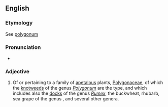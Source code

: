 ==English==

===Etymology===
See [[polygonum]]

===Pronunciation===
* {{rhymes|eɪʃəs}}

===Adjective===
{{en-adj}}

# {{context|botany}} Of or pertaining to a family of [[apetalous]] plants, [[Polygonaceae]], of which the [[knotweed]]s of the genus ''[[Polygonum]]'' are the type, and which includes also the [[docks]] of the genus ''[[Rumex]]'', the buckwheat, rhubarb, sea grape of the genus {{taxlink|Coccoloba|genus}}, and several other genera.